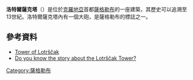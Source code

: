 '''洛特爾薩克塔'''（{{lang-hr|Kula Lotrščak}}）是位於[[克羅地亞|克羅地亞]]首都[[薩格勒布|薩格勒布]]的一座建築，其歷史可以追溯至13世紀。洛特爾薩克塔內有一個大砲，是薩格勒布的標誌之一。
==參考資料==
{{commons category|Lotrščak Tower}}
* [http://www.planetware.com/zagreb/tower-of-lotrscak-hr-cc-ztl.htm Tower of Lotrščak] {{Wayback|url=http://www.planetware.com/zagreb/tower-of-lotrscak-hr-cc-ztl.htm |date=20120320073448 }}
* [https://web.archive.org/web/20140828141552/http://www.fivestars.hr/did_you_know/MTY2 Do you know the story about the Lotrščak Tower?]
{{coord|45|48|53|N|15|58|23|E|region:HR-21_type:landmark|display=title}}
[[Category:薩格勒布|Category:薩格勒布]]